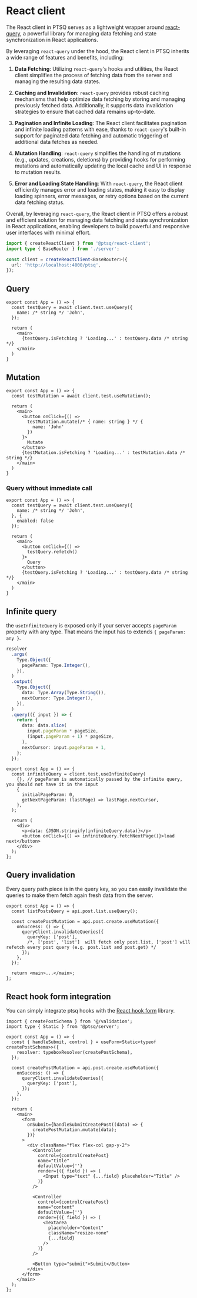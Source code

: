 # React client

The React client in PTSQ serves as a lightweight wrapper around [react-query](https://tanstack.com/query/latest), a powerful library for managing data fetching and state synchronization in React applications.

By leveraging `react-query` under the hood, the React client in PTSQ inherits a wide range of features and benefits, including:

1. **Data Fetching**: Utilizing `react-query`'s hooks and utilities, the React client simplifies the process of fetching data from the server and managing the resulting data states.

2. **Caching and Invalidation**: `react-query` provides robust caching mechanisms that help optimize data fetching by storing and managing previously fetched data. Additionally, it supports data invalidation strategies to ensure that cached data remains up-to-date.

3. **Pagination and Infinite Loading**: The React client facilitates pagination and infinite loading patterns with ease, thanks to `react-query`'s built-in support for paginated data fetching and automatic triggering of additional data fetches as needed.

4. **Mutation Handling**: `react-query` simplifies the handling of mutations (e.g., updates, creations, deletions) by providing hooks for performing mutations and automatically updating the local cache and UI in response to mutation results.

5. **Error and Loading State Handling**: With `react-query`, the React client efficiently manages error and loading states, making it easy to display loading spinners, error messages, or retry options based on the current data fetching status.

Overall, by leveraging `react-query`, the React client in PTSQ offers a robust and efficient solution for managing data fetching and state synchronization in React applications, enabling developers to build powerful and responsive user interfaces with minimal effort.

```ts copy filename="client.ts"
import { createReactClient } from '@ptsq/react-client';
import type { BaseRouter } from './server';

const client = createReactClient<BaseRouter>({
  url: 'http://localhost:4000/ptsq',
});
```

## Query

```tsx copy filename="component.tsx"
export const App = () => {
  const testQuery = await client.test.useQuery({
    name: /* string */ 'John',
  });

  return (
    <main>
      {testQuery.isFetching ? 'Loading...' : testQuery.data /* string */}
    </main>
  )
}
```

## Mutation

```tsx copy filename="component.tsx"
export const App = () => {
  const testMutation = await client.test.useMutation();

  return (
    <main>
      <button onClick={() =>
        testMutation.mutate(/* { name: string } */ {
          name: 'John'
        })
      }>
        Mutate
      </button>
      {testMutation.isFetching ? 'Loading...' : testMutation.data /* string */}
    </main>
  )
}
```

### Query without immediate call

```tsx copy filename="component.tsx"
export const App = () => {
  const testQuery = await client.test.useQuery({
    name: /* string */ 'John',
  }, {
    enabled: false
  });

  return (
    <main>
      <button onClick={() =>
        testQuery.refetch()
      }>
        Query
      </button>
      {testQuery.isFetching ? 'Loading...' : testQuery.data /* string */}
    </main>
  )
}
```

## Infinite query

the `useInfiniteQuery` is exposed only if your server accepts `pageParam` property with any type. That means the input has to extends `{ pageParam: any }`.

```ts copy filename="server.ts"
resolver
  .args(
    Type.Object({
      pageParam: Type.Integer(),
    }),
  )
  .output(
    Type.Object({
      data: Type.Array(Type.String()),
      nextCursor: Type.Integer(),
    }),
  )
  .query(({ input }) => {
    return {
      data: data.slice(
        input.pageParam * pageSize,
        (input.pageParam + 1) * pageSize,
      ),
      nextCursor: input.pageParam + 1,
    };
  });
```

```tsx copy filename="component.tsx"
export const App = () => {
  const infiniteQuery = client.test.useInfiniteQuery(
    {}, // pageParam is automatically passed by the infinite query, you should not have it in the input
    {
      initialPageParam: 0,
      getNextPageParam: (lastPage) => lastPage.nextCursor,
    },
  );

  return (
    <div>
      <p>data: {JSON.stringify(infiniteQuery.data)}</p>
      <button onClick={() => infiniteQuery.fetchNextPage()}>load next</button>
    </div>
  );
};
```

## Query invalidation

Every query path piece is in the query key, so you can easily invalidate the queries to make them fetch again fresh data from the server.

```tsx copy filename="component.tsx"
export const App = () => {
  const listPostsQuery = api.post.list.useQuery();

  const createPostMutation = api.post.create.useMutation({
    onSuccess: () => {
      queryClient.invalidateQueries({
        queryKey: ['post'],
        /*, ['post', 'list']  will fetch only post.list, ['post'] will refetch every post query (e.g. post.list and post.get) */
      });
    },
  });

  return <main>...</main>;
};
```

## React hook form integration

You can simply integrate ptsq hooks with the [React hook form](https://react-hook-form.com/) library.

```tsx copy filename="reactHookForm.tsx"
import { createPostSchema } from '@/validation';
import type { Static } from '@ptsq/server';

export const App = () => {
  const { handleSubmit, control } = useForm<Static<typeof createPostSchema>>({
    resolver: typeboxResolver(createPostSchema),
  });

  const createPostMutation = api.post.create.useMutation({
    onSuccess: () => {
      queryClient.invalidateQueries({
        queryKey: ['post'],
      });
    },
  });

  return (
    <main>
      <form
        onSubmit={handleSubmitCreatePost((data) => {
          createPostMutation.mutate(data);
        })}
      >
        <div className="flex flex-col gap-y-2">
          <Controller
            control={controlCreatePost}
            name="title"
            defaultValue={''}
            render={({ field }) => (
              <Input type="text" {...field} placeholder="Title" />
            )}
          />

          <Controller
            control={controlCreatePost}
            name="content"
            defaultValue={''}
            render={({ field }) => (
              <Textarea
                placeholder="Content"
                className="resize-none"
                {...field}
              />
            )}
          />

          <Button type="submit">Submit</Button>
        </div>
      </form>
    </main>
  );
};
```

